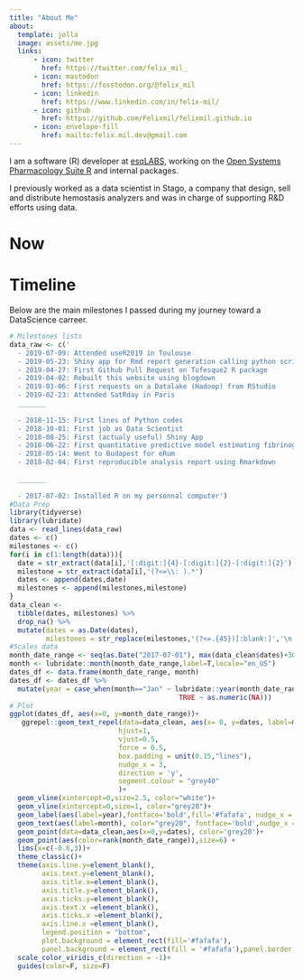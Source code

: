 ```yaml
---
title: "About Me"
about:
  template: jolla
  image: assets/me.jpg
  links:
      - icon: twitter
        href: https://twitter.com/felix_mil_
      - icon: mastodon
        href: https://fosstodon.org/@felix_mil
      - icon: linkedin
        href: https://www.linkedin.com/in/felix-mil/
      - icon: github
        href: https://github.com/Felixmil/felixmil.github.io
      - icon: envelope-fill
        href: mailto:felix.mil.dev@gmail.com
---
```




I am a software (R) developer at [esqLABS](https://esqlabs.com), working on the [Open Systems Pharmacology Suite R](https://www.open-systems-pharmacology.org) and internal packages.

I previously worked as a data scientist in Stago, a company that design, sell and distribute hemostasis analyzers and was in charge of supporting R&D efforts using data.


# Now

# Timeline

::: {.column-screen-inset-shaded}

Below are the main milestones I passed during my journey toward a DataScience carreer.

```r
# Milestones lists
data_raw <- c('
  - 2019-07-09: Attended useR2019 in Toulouse
  - 2019-05-23: Shiny app for Rmd report generation calling python scripts through reticulate
  - 2019-04-27: First Github Pull Request on Tufesque2 R package
  - 2019-04-02: Rebuilt this website using blogdown
  - 2019-03-06: First requests on a Datalake (Hadoop) from RStudio
  - 2019-02-23: Attended SatRday in Paris
  _______
  
  - 2018-11-15: First lines of Python codes
  - 2018-10-01: First job as Data Scientist
  - 2018-08-25: First (actualy useful) Shiny App
  - 2018-06-22: First quantitative predictive model estimating fibrinogen concentration in blood
  - 2018-05-14: Went to Budapest for eRum
  - 2018-02-04: First reproducible analysis report using Rmarkdown
  
  _______
  
  - 2017-07-02: Installed R on my personnal computer')
#Data Prep
library(tidyverse)
library(lubridate)
data <- read_lines(data_raw)
dates <- c()
milestones <- c()
for(i in c(1:length(data))){
  date = str_extract(data[i],'[:digit:]{4}-[:digit:]{2}-[:digit:]{2}')
  milestone = str_extract(data[i],'(?<=\\: ).*')
  dates <- append(dates,date)
  milestones <- append(milestones,milestone)
}
data_clean <- 
  tibble(dates, milestones) %>% 
  drop_na() %>%
  mutate(dates = as.Date(dates),
         milestones = str_replace(milestones,'(?<=.{45})[:blank:]','\n'))
#Scales data
month_date_range <- seq(as.Date("2017-07-01"), max(data_clean$dates)+30, by='month')
month <- lubridate::month(month_date_range,label=T,locale="en_US")
dates_df <- data.frame(month_date_range, month)
dates_df <- dates_df %>% 
  mutate(year = case_when(month=="Jan" ~ lubridate::year(month_date_range),
                                          TRUE ~ as.numeric(NA)))
# Plot 
ggplot(dates_df, aes(x=0, y=month_date_range))+
   ggrepel::geom_text_repel(data=data_clean, aes(x= 0, y=dates, label=milestones,size=4), 
                           hjust=1,
                           vjust=0.5,
                           force = 0.5,
                           box.padding = unit(0.15,"lines"),
                           nudge_x = 3,
                           direction = 'y',
                           segment.colour = "grey40"
                           )+
  geom_vline(xintercept=0,size=2.5, color="white")+
  geom_vline(xintercept=0,size=1, color="grey20")+
  geom_label(aes(label=year),fontface='bold',fill='#fafafa', nudge_x = -0.55, size=6) +
  geom_text(aes(label=month), color="grey20", fontface='bold',nudge_x = -0.26,hjust=0) +
  geom_point(data=data_clean,aes(x=0,y=dates), color='grey20')+
  geom_point(aes(color=rank(month_date_range)),size=6) +
  lims(x=c(-0.6,3))+
  theme_classic()+
  theme(axis.line.y=element_blank(),
        axis.text.y=element_blank(),
        axis.title.x=element_blank(),
        axis.title.y=element_blank(),
        axis.ticks.y=element_blank(),
        axis.text.x =element_blank(),
        axis.ticks.x =element_blank(),
        axis.line.x =element_blank(),
        legend.position = "bottom",
        plot.background = element_rect(fill='#fafafa'),
        panel.background = element_rect(fill = '#fafafa'),panel.border = element_blank())+
  scale_color_viridis_c(direction = -1)+
  guides(color=F, size=F)
```
:::